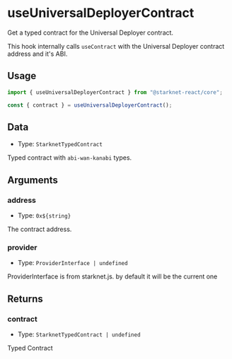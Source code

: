 # useUniversalDeployerContract

Get a typed contract for the Universal Deployer contract.

This hook internally calls `useContract` with the Universal Deployer contract address and it's ABI.

## Usage

```ts twoslash
import { useUniversalDeployerContract } from "@starknet-react/core";

const { contract } = useUniversalDeployerContract();
```

## Data

- Type: `StarknetTypedContract`

Typed contract with `abi-wan-kanabi` types.

## Arguments

### address

- Type: `0x${string}`

The contract address.

### provider

- Type: `ProviderInterface | undefined`

ProviderInterface is from starknet.js. by default it will be the current one

## Returns

### contract

- Type: `StarknetTypedContract | undefined`

Typed Contract
